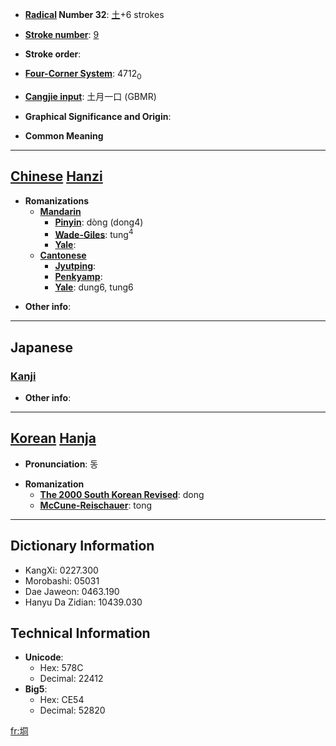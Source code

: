 * '''[[Wiktionary:Chinese radical index| Radical]] Number 32''': [[Wiktionary:Chinese radical index 土|土]]+6 strokes

* '''[[Wiktionary:Chinese total strokes index|Stroke number]]''': [[Wiktionary:Chinese total strokes index 9|9]]

* '''Stroke order''': 

* '''[[Wiktionary:Chinese four corner index|Four-Corner System]]''': 4712<sub>0</sub>

* '''[[Wiktionary:Chinese Cangjie index|Cangjie input]]''': 土月一口 (GBMR)

* '''Graphical Significance and Origin''': 

* '''Common Meaning'''

----

== [[Chinese]] [[Hanzi]] ==

* '''Romanizations'''
** '''[[Mandarin]]'''
*** '''[[Pinyin]]''': dòng (dong4)
*** '''[[Wade-Giles]]''': tung<sup>4</sup>
*** '''[[Yale]]''': 
** '''[[Cantonese]]'''
*** '''[[Jyutping]]''':
*** '''[[Penkyamp]]''': 
*** '''[[Yale]]''': dung6, tung6

* '''Other info''': 

----

==Japanese==
===[[Kanji]]===
{{kanji|on readings=[[とう]] (tō), [[つ]] (tsu)|kun readings=[[つぼ]] (tsubo)}}

* '''Other info''':  

----

== [[Korean]] [[Hanja]] ==

* '''Pronunciation''': 동

* '''Romanization'''
** '''[[The 2000 South Korean Revised Romanization|The 2000 South Korean Revised]]''': dong
** '''[[McCune-Reischauer]]''': tong

----

== Dictionary Information ==

* KangXi: 0227.300
* Morobashi: 05031
* Dae Jaweon: 0463.190
* Hanyu Da Zidian: 10439.030

== Technical Information ==

* '''Unicode''':
** Hex: 578C
** Decimal: 22412
* '''Big5''':
** Hex: CE54
** Decimal: 52820

[[fr:垌]]